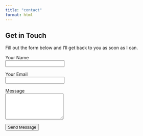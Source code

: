 ```yaml
---
title: "contact"
format: html
---
```


## Get in Touch

Fill out the form below and I’ll get back to you as soon as I can.

<form name="contact" method="POST" data-netlify="true" netlify-honeypot="bot-field">
  <!-- required hidden field -->
  <input type="hidden" name="form-name" value="contact" />

  <!-- simple spam trap -->
  <p hidden><label>Don’t fill this out if you’re human: <input name="bot-field" /></label></p>

  <p>
    <label>Your Name<br/>
      <input type="text" name="name" required>
    </label>
  </p>

  <p>
    <label>Your Email<br/>
      <input type="email" name="email" required>
    </label>
  </p>

  <p>
    <label>Message<br/>
      <textarea name="message" rows="5" required></textarea>
    </label>
  </p>

  <p>
    <button type="submit">Send Message</button>
  </p>
</form>